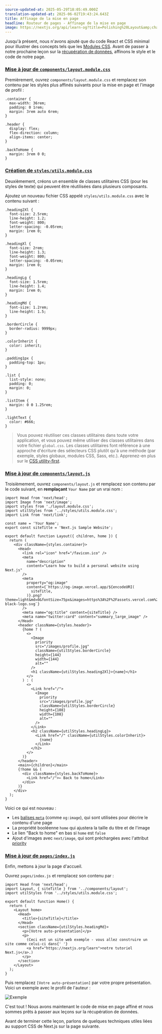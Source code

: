 ```yaml
---
source-updated-at: 2025-05-29T18:05:49.000Z
translation-updated-at: 2025-06-02T19:43:24.643Z
title: Affinage de la mise en page
headline: Routeur de pages - Affinage de la mise en page
image: https://nextjs.org/api/learn-og?title=Polishing%20Layout&amp;chapter=17
---
```


Jusqu'à présent, nous n'avons ajouté que du code React et CSS minimal pour illustrer des concepts tels que les [Modules CSS](/docs/basic-features/built-in-css-support#adding-component-level-css). Avant de passer à notre prochaine leçon sur la [récupération de données](/docs/basic-features/data-fetching), affinons le style et le code de notre page.

### [Mise à jour de `components/layout.module.css`](#update-componentslayoutmodulecss)

Premièrement, ouvrez `components/layout.module.css` et remplacez son contenu par les styles plus affinés suivants pour la mise en page et l'image de profil :

```
.container {
  max-width: 36rem;
  padding: 0 1rem;
  margin: 3rem auto 6rem;
}
 
.header {
  display: flex;
  flex-direction: column;
  align-items: center;
}
 
.backToHome {
  margin: 3rem 0 0;
}
```

### [Création de `styles/utils.module.css`](#create-stylesutilsmodulecss)

Deuxièmement, créons un ensemble de classes utilitaires CSS (pour les styles de texte) qui peuvent être réutilisées dans plusieurs composants.

Ajoutez un nouveau fichier CSS appelé `styles/utils.module.css` avec le contenu suivant :

```
.heading2Xl {
  font-size: 2.5rem;
  line-height: 1.2;
  font-weight: 800;
  letter-spacing: -0.05rem;
  margin: 1rem 0;
}
 
.headingXl {
  font-size: 2rem;
  line-height: 1.3;
  font-weight: 800;
  letter-spacing: -0.05rem;
  margin: 1rem 0;
}
 
.headingLg {
  font-size: 1.5rem;
  line-height: 1.4;
  margin: 1rem 0;
}
 
.headingMd {
  font-size: 1.2rem;
  line-height: 1.5;
}
 
.borderCircle {
  border-radius: 9999px;
}
 
.colorInherit {
  color: inherit;
}
 
.padding1px {
  padding-top: 1px;
}
 
.list {
  list-style: none;
  padding: 0;
  margin: 0;
}
 
.listItem {
  margin: 0 0 1.25rem;
}
 
.lightText {
  color: #666;
}
```

> Vous pouvez réutiliser ces classes utilitaires dans toute votre application, et vous pouvez même utiliser des classes utilitaires dans votre fichier `global.css`. Les classes utilitaires font référence à une approche d'écriture des sélecteurs CSS plutôt qu'à une méthode (par exemple, styles globaux, modules CSS, Sass, etc.). Apprenez-en plus sur le [CSS utility-first](https://tailwindcss.com/docs/utility-first).

### [Mise à jour de `components/layout.js`](#update-componentslayoutjs)

Troisièmement, ouvrez `components/layout.js` et remplacez son contenu par le code suivant, en **remplaçant** `Your Name` par un vrai nom :

```
import Head from 'next/head';
import Image from 'next/image';
import styles from './layout.module.css';
import utilStyles from '../styles/utils.module.css';
import Link from 'next/link';
 
const name = 'Your Name';
export const siteTitle = 'Next.js Sample Website';
 
export default function Layout({ children, home }) {
  return (
    <div className={styles.container}>
      <Head>
        <link rel="icon" href="/favicon.ico" />
        <meta
          name="description"
          content="Learn how to build a personal website using Next.js"
        />
        <meta
          property="og:image"
          content={`https://og-image.vercel.app/${encodeURI(
            siteTitle,
          )}.png?theme=light&md=0&fontSize=75px&images=https%3A%2F%2Fassets.vercel.com%2Fimage%2Fupload%2Ffront%2Fassets%2Fdesign%2Fnextjs-black-logo.svg`}
        />
        <meta name="og:title" content={siteTitle} />
        <meta name="twitter:card" content="summary_large_image" />
      </Head>
      <header className={styles.header}>
        {home ? (
          <>
            <Image
              priority
              src="/images/profile.jpg"
              className={utilStyles.borderCircle}
              height={144}
              width={144}
              alt=""
            />
            <h1 className={utilStyles.heading2Xl}>{name}</h1>
          </>
        ) : (
          <>
            <Link href="/">
              <Image
                priority
                src="/images/profile.jpg"
                className={utilStyles.borderCircle}
                height={108}
                width={108}
                alt=""
              />
            </Link>
            <h2 className={utilStyles.headingLg}>
              <Link href="/" className={utilStyles.colorInherit}>
                {name}
              </Link>
            </h2>
          </>
        )}
      </header>
      <main>{children}</main>
      {!home && (
        <div className={styles.backToHome}>
          <Link href="/">← Back to home</Link>
        </div>
      )}
    </div>
  );
}
```

Voici ce qui est nouveau :

*   Les [balises `meta`](https://en.wikipedia.org/wiki/Meta_element) (comme `og:image`), qui sont utilisées pour décrire le contenu d'une page
*   La propriété booléenne `home` qui ajustera la taille du titre et de l'image
*   Le lien "Back to home" en bas si `home` est `false`
*   Ajout d'images avec `next/image`, qui sont préchargées avec l'attribut [priority](/docs/api-reference/next/image#priority)

### [Mise à jour de `pages/index.js`](#update-pagesindexjs)

Enfin, mettons à jour la page d'accueil.

Ouvrez `pages/index.js` et remplacez son contenu par :

```
import Head from 'next/head';
import Layout, { siteTitle } from '../components/layout';
import utilStyles from '../styles/utils.module.css';
 
export default function Home() {
  return (
    <Layout home>
      <Head>
        <title>{siteTitle}</title>
      </Head>
      <section className={utilStyles.headingMd}>
        <p>[Votre auto-présentation]</p>
        <p>
          (Ceci est un site web exemple - vous allez construire un site comme celui-ci dans{' '}
          <a href="https://nextjs.org/learn">notre tutoriel Next.js</a>.)
        </p>
      </section>
    </Layout>
  );
}
```

Puis remplacez `[Votre auto-présentation]` par votre propre présentation. Voici un exemple avec le profil de l'auteur :

![Exemple](https://h8DxKfmAPhn8O0p3.public.blob.vercel-storage.com/learn/pages-router/assets-metadata-css/example.png)

C'est tout ! Nous avons maintenant le code de mise en page affiné et nous sommes prêts à passer aux leçons sur la récupération de données.

Avant de terminer cette leçon, parlons de quelques techniques utiles liées au support CSS de Next.js sur la page suivante.